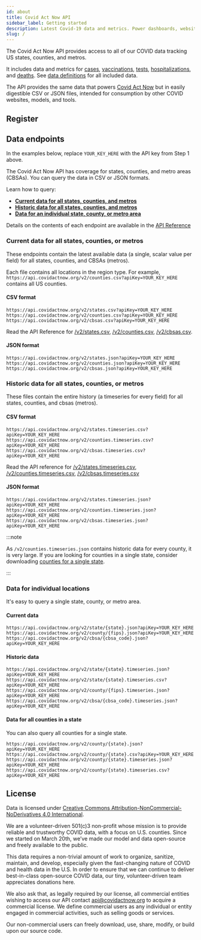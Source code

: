 ```yaml
---
id: about
title: Covid Act Now API
sidebar_label: Getting started
description: Latest Covid-19 data and metrics. Power dashboards, websites, and apps.  Data tracking all US states, counties, and metros.  Register for an API key.
slug: /
---
```


The Covid Act Now API provides access to all of our COVID data tracking US states, counties, and metros.

It includes data and metrics for [cases](/data-definitions#cases),
[vaccinations](/data-definitions#vaccinations), [tests](/data-definitions#tests),
[hospitalizations](/data-definitions#hospitalizations), and [deaths](/data-definitions#deaths).
See [data definitions](/data-definitions) for all included data.

The API provides the same data that powers [Covid Act Now](https://covidactnow.org)
but in easily digestible CSV or JSON files, intended for consumption by other COVID websites, models, and tools.

## Register


<SignupForm />

## Data endpoints

In the examples below, replace `YOUR_KEY_HERE` with the API key from Step 1 above.

The Covid Act Now API has coverage for states, counties, and metro areas (CBSAs). You can query the data in CSV or JSON formats.

Learn how to query:

- **[Current data for all states, counties, and metros](#current-data-for-all-states-counties-or-metros)**
- **[Historic data for all states, counties, and metros](#historic-data-for-all-states-counties-or-metros)**
- **[Data for an individual state, county, or metro area](#data-for-individual-locations)**

Details on the contents of each endpoint are available in the [API Reference](/api)

### Current data for all states, counties, or metros

These endpoints contain the latest available data (a single, scalar value per field) for all states, counties, and CBSAs (metros).

Each file contains all locations in the region type.
For example, `https://api.covidactnow.org/v2/counties.csv?apiKey=YOUR_KEY_HERE` contains all US counties.

#### CSV format

```
https://api.covidactnow.org/v2/states.csv?apiKey=YOUR_KEY_HERE
https://api.covidactnow.org/v2/counties.csv?apiKey=YOUR_KEY_HERE
https://api.covidactnow.org/v2/cbsas.csv?apiKey=YOUR_KEY_HERE
```

Read the API Reference for [/v2/states.csv](/api/#tag/State-Data/paths/~1states.csv?apiKey={apiKey}/get), [/v2/counties.csv](/api#tag/County-Data/paths/~1counties.csv?apiKey={apiKey}/get), [/v2/cbsas.csv](/api#tag/CBSA-Data/paths/~1cbsa~1{cbsa_code}.json?apiKey={apiKey}/get).

#### JSON format

```
https://api.covidactnow.org/v2/states.json?apiKey=YOUR_KEY_HERE
https://api.covidactnow.org/v2/counties.json?apiKey=YOUR_KEY_HERE
https://api.covidactnow.org/v2/cbsas.json?apiKey=YOUR_KEY_HERE
```

### Historic data for all states, counties, or metros

These files contain the entire history (a timeseries for every field) for all states, counties, and cbsas (metros).

#### CSV format

```
https://api.covidactnow.org/v2/states.timeseries.csv?apiKey=YOUR_KEY_HERE
https://api.covidactnow.org/v2/counties.timeseries.csv?apiKey=YOUR_KEY_HERE
https://api.covidactnow.org/v2/cbsas.timeseries.csv?apiKey=YOUR_KEY_HERE
```

Read the API reference for [/v2/states.timeseries.csv](/api#tag/State-Data/paths/~1states.timeseries.csv?apiKey={apiKey}/get), [/v2/counties.timeseries.csv](/api#tag/County-Data/paths/~1counties.timeseries.csv?apiKey={apiKey}/get),
[/v2/cbsas.timeseries.csv](/api#tag/CBSA-Data/paths/~1cbsas.timeseries.csv?apiKey={apiKey}/get)

#### JSON format

```
https://api.covidactnow.org/v2/states.timeseries.json?apiKey=YOUR_KEY_HERE
https://api.covidactnow.org/v2/counties.timeseries.json?apiKey=YOUR_KEY_HERE
https://api.covidactnow.org/v2/cbsas.timeseries.json?apiKey=YOUR_KEY_HERE
```

:::note

As `/v2/counties.timeseries.json` contains historic data for every county, it is very large. If you are looking for counties in a single state, consider
downloading [counties for a single state](#data-for-all-counties-in-a-state).

:::

### Data for individual locations

It's easy to query a single state, county, or metro area.

#### Current data

```
https://api.covidactnow.org/v2/state/{state}.json?apiKey=YOUR_KEY_HERE
https://api.covidactnow.org/v2/county/{fips}.json?apiKey=YOUR_KEY_HERE
https://api.covidactnow.org/v2/cbsa/{cbsa_code}.json?apiKey=YOUR_KEY_HERE
```

#### Historic data

```
https://api.covidactnow.org/v2/state/{state}.timeseries.json?apiKey=YOUR_KEY_HERE
https://api.covidactnow.org/v2/state/{state}.timeseries.csv?apiKey=YOUR_KEY_HERE
https://api.covidactnow.org/v2/county/{fips}.timeseries.json?apiKey=YOUR_KEY_HERE
https://api.covidactnow.org/v2/cbsa/{cbsa_code}.timeseries.json?apiKey=YOUR_KEY_HERE
```

#### Data for all counties in a state

You can also query all counties for a single state.

```
https://api.covidactnow.org/v2/county/{state}.json?apiKey=YOUR_KEY_HERE
https://api.covidactnow.org/v2/county/{state}.csv?apiKey=YOUR_KEY_HERE
https://api.covidactnow.org/v2/county/{state}.timeseries.json?apiKey=YOUR_KEY_HERE
https://api.covidactnow.org/v2/county/{state}.timeseries.csv?apiKey=YOUR_KEY_HERE
```

## License

Data is licensed under [Creative Commons Attribution-NonCommercial-NoDerivatives 4.0 International](https://creativecommons.org/licenses/by-nc-nd/4.0/).

We are a volunteer-driven 501(c)3 non-profit whose mission is to provide reliable and trustworthy COVID data,
with a focus on U.S. counties. Since we started on March 20th, we’ve made our model and data open-source
and freely available to the public.

This data requires a non-trivial amount of work to organize, sanitize, maintain, and develop,
especially given the fast-changing nature of COVID and health data in the U.S. In order to
ensure that we can continue to deliver best-in-class open-source COVID data, our tiny,
volunteer-driven team appreciates donations here.

We also ask that, as legally required by our license, all commercial entities wishing to
access our API contact <api@covidactnow.org> to acquire a commercial license. We define
commercial users as any individual or entity engaged in commercial activities, such as selling goods or services.

Our non-commercial users can freely download, use, share, modify, or build upon our source code.
